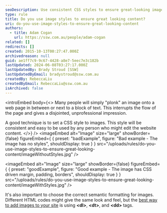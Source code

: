 ```yaml
---
seoDescription: Use consistent CSS styles to ensure great-looking images and enhance user experience on your website.
type: rule
title: Do you use image styles to ensure great looking content?
uri: do-you-use-image-styles-to-ensure-great-looking-content
authors:
  - title: Adam Cogan
    url: https://ssw.com.au/people/adam-cogan
related: []
redirects: []
created: 2015-10-13T00:27:47.000Z
archivedreason: null
guid: ae1ff7c9-9c67-4428-a8e7-5eec7e3c182b
lastUpdated: 2024-06-08T03:27:17.000Z
lastUpdatedBy: Brady Stroud [SSW]
lastUpdatedByEmail: bradystroud@ssw.com.au
createdBy: RebeccaLiu
createdByEmail: RebeccaLiu@ssw.com.au
isArchived: false
---
```


<introEmbed
  body={<>
Many people will simply "plonk" an image onto a web page in between or next to a block of text. This interrupts the flow of the page and gives a disjointed, unprofessional impression.

A good technique is to set a CSS style to images. This style will be consistent and easy to be used by any person who might edit the website content.
  </>}
/>
<imageEmbed
  alt="Image"
  size="large"
  showBorder={false}
  figureEmbed={ {
    preset: "badExample",
    figure: "Bad example - The image has no styles",
    shouldDisplay: true
  } }
  src="/uploads/rules/do-you-use-image-styles-to-ensure-great-looking-content/imageWithoutStyles.jpg"
/>

<imageEmbed
  alt="Image"
  size="large"
  showBorder={false}
  figureEmbed={ {
    preset: "goodExample",
    figure: "Good example - The image has CSS driven margin, padding, borders",
    shouldDisplay: true
  } }
  src="/uploads/rules/do-you-use-image-styles-to-ensure-great-looking-content/imageWithStyles.jpg"
/>

It's also important to choose the correct semantic formatting for images. Different HTML codes might give the same look and feel, but the [best way to add images to your site](/use-the-right-html-figure-caption) is using **&lt;dl&gt;**, **&lt;dt&gt;**, and **&lt;dd&gt;** tags.
